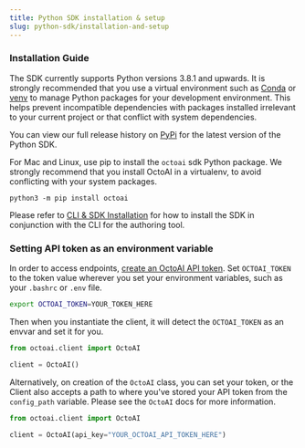 ```yaml
---
title: Python SDK installation & setup
slug: python-sdk/installation-and-setup
---
```


### Installation Guide

The SDK currently supports Python versions 3.8.1 and upwards. It is strongly recommended that you use a virtual environment such as [Conda](https://conda.io/projects/conda/en/latest/index.html) or [venv](https://docs.python.org/3/library/venv.html) to manage Python packages for your development environment. This helps prevent incompatible dependencies with packages installed irrelevant to your current project or that conflict with system dependencies.

You can view our full release history on [PyPi](https://pypi.org/project/octoai/#history) for the latest version of the Python SDK.

For Mac and Linux, use pip to install the `octoai` sdk Python package. We strongly recommend that you install OctoAI in a virtualenv, to avoid conflicting with your system packages.

```shell shell
python3 -m pip install octoai
```

Please refer to [CLI & SDK Installation](/bring-your-own-model/cli-and-sdk-installation) for how to install the SDK in conjunction with the CLI for the authoring tool.

### Setting API token as an environment variable

In order to access endpoints, [create an OctoAI API token](/getting-started/how-to-create-an-octoai-access-token). Set `OCTOAI_TOKEN` to the token value wherever you set your environment variables, such as your `.bashrc` or `.env` file.

```bash bash
export OCTOAI_TOKEN=YOUR_TOKEN_HERE
```

Then when you instantiate the client, it will detect the `OCTOAI_TOKEN` as an envvar and set it for you.

```Python Python
from octoai.client import OctoAI

client = OctoAI()
```

Alternatively, on creation of the `OctoAI` class, you can set your token, or the Client also accepts a path to where you've stored your API token from the `config_path` variable. Please see the `OctoAI` docs for more information.

```Python Python
from octoai.client import OctoAI

client = OctoAI(api_key="YOUR_OCTOAI_API_TOKEN_HERE")
```
